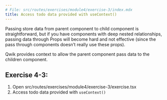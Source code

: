 ```yaml
---
# File: src/routes/exercises/module4/exercise-3/index.mdx
title: Access todo data provided with useContext()
---
```



Passing store data from parent component to child component is straightforward,
but if you have components with deep nested relationships, passing data through Props
will become hard and not effective (since the pass through components doesn’t really use these props).

Qwik provides context to allow the parent component pass data to the children component.

## Exercise 4-3:

1. Open src/routes/exercises/module4/exercise-3/exercise.tsx
2. Access todo data provided with `useContext()`

<Exercise />
